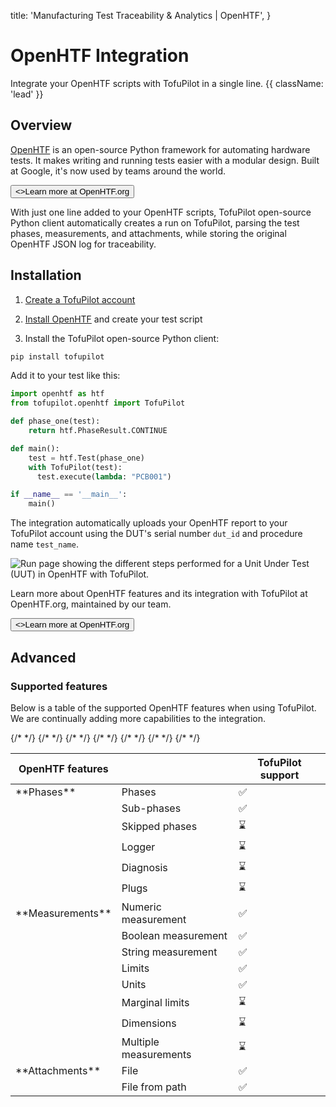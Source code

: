   title: 'Manufacturing Test Traceability & Analytics | OpenHTF',
}

# OpenHTF Integration

Integrate your OpenHTF scripts with TofuPilot in a single line. {{ className: 'lead' }}

## Overview

[OpenHTF](https://openhtf.com) is an open-source Python framework for automating hardware tests. It makes writing and running tests easier with a modular design. Built at Google, it's now used by teams around the world.

<Button variant="text" arrow="right" href="https://openhtf.com">
  <>Learn more at OpenHTF.org</>
</Button>

With just one line added to your OpenHTF scripts, TofuPilot open-source Python client automatically creates a run on TofuPilot, parsing the test phases, measurements, and attachments, while storing the original OpenHTF JSON log for traceability.

## Installation

1. [Create a TofuPilot account](https://docs.tofupilot.com/user-management#sign-up)

2. [Install OpenHTF](https://openhtf.com/first-test) and create your test script

3. Install the TofuPilot open-source Python client:

```sh
pip install tofupilot
```

Add it to your test like this:

```python {{ title: 'main.py' }}
import openhtf as htf
from tofupilot.openhtf import TofuPilot

def phase_one(test):
    return htf.PhaseResult.CONTINUE

def main():
    test = htf.Test(phase_one)
    with TofuPilot(test):
      test.execute(lambda: "PCB001")

if __name__ == '__main__':
    main()
```

The integration automatically uploads your OpenHTF report to your TofuPilot account using the DUT's serial number `dut_id` and procedure name `test_name`.

<Image
  src="/output-callbacks-page-run.png"
  alt="Run page showing the different steps performed for a Unit Under Test (UUT) in OpenHTF with TofuPilot."
/>

Learn more about OpenHTF features and its integration with TofuPilot at OpenHTF.org, maintained by our team.

<Button variant="text" arrow="right" href="https://openhtf.com">
  <>Learn more at OpenHTF.org</>
</Button>

## Advanced

### Supported features

Below is a table of the supported OpenHTF features when using TofuPilot. We are continually adding more capabilities to the integration.

<table>
  <thead>
    <tr>
      <th>OpenHTF features</th>
      <th></th>
      <th>TofuPilot support</th>
    </tr>
  </thead>
  <tbody>
    <tr>
      <td>**Phases**</td>
      <td>Phases</td>
      <td>✅</td>
    </tr>
    <tr>
      <td />
      <td>Sub-phases</td>
      <td>✅</td>
    </tr>
    {/* <tr>
      <td />
      <td>Skipped phases</td>
      <td>⌛</td>
    </tr> */}
    {/* <tr>
      <td />
      <td>Logger</td>
      <td>⌛</td>
    </tr> */}
    {/* <tr>
      <td />
      <td>Diagnosis</td>
      <td>⌛</td>
    </tr> */}
    {/* <tr>
      <td />
      <td>Plugs</td>
      <td>⌛</td>
    </tr> */}
    <tr>
      <td>**Measurements**</td>
      <td>Numeric measurement</td>
      <td>✅</td>
    </tr>
    <tr>
      <td />
      <td>Boolean measurement</td>
      <td>✅</td>
    </tr>
    <tr>
      <td />
      <td>String measurement</td>
      <td>✅</td>
    </tr>
    <tr>
      <td />
      <td>Limits</td>
      <td>✅</td>
    </tr>
    <tr>
      <td />
      <td>Units</td>
      <td>✅</td>
    </tr>
    {/* <tr>
      <td />
      <td>Marginal limits</td>
      <td>⌛</td>
    </tr> */}
    {/* <tr>
      <td />
      <td>Dimensions</td>
      <td>⌛</td>
    </tr> */}
    {/* <tr>
      <td />
      <td>Multiple measurements</td>
      <td>⌛</td>
    </tr> */}
    <tr>
      <td>**Attachments**</td>
      <td>File</td>
      <td>✅</td>
    </tr>
    <tr>
      <td />
      <td>File from path</td>
      <td>✅</td>
    </tr>
  </tbody>
</table>
